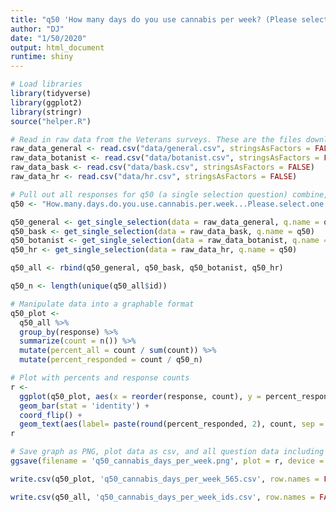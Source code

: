 ```yaml
---
title: "q50 'How many days do you use cannabis per week? (Please select one)' National"
author: "DJ"
date: "1/50/2020"
output: html_document
runtime: shiny
---
```


```r
# Load libraries
library(tidyverse)
library(ggplot2)
library(stringr)
source("helper.R")
```

```r
# Read in raw data from the Veterans surveys. These are the files downloaded from survey monkey saved as a .csv
raw_data_general <- read.csv("data/general.csv", stringsAsFactors = FALSE)
raw_data_botanist <- read.csv("data/botanist.csv", stringsAsFactors = FALSE)
raw_data_bask <- read.csv("data/bask.csv", stringsAsFactors = FALSE)
raw_data_hr <- read.csv("data/hr.csv", stringsAsFactors = FALSE)
```

```r
# Pull out all responses for q50 (a single selection question) combine, then determine 'question n'
q50 <- "How.many.days.do.you.use.cannabis.per.week...Please.select.one."

q50_general <- get_single_selection(data = raw_data_general, q.name = q50)
q50_bask <- get_single_selection(data = raw_data_bask, q.name = q50)
q50_botanist <- get_single_selection(data = raw_data_botanist, q.name = q50)
q50_hr <- get_single_selection(data = raw_data_hr, q.name = q50)

q50_all <- rbind(q50_general, q50_bask, q50_botanist, q50_hr)

q50_n <- length(unique(q50_all$id))
```

```r
# Manipulate data into a graphable format
q50_plot <- 
  q50_all %>%
  group_by(response) %>%
  summarize(count = n()) %>%
  mutate(percent_all = count / sum(count)) %>%
  mutate(percent_responded = count / q50_n)
```

```r
# Plot with percents and response counts
r <- 
  ggplot(q50_plot, aes(x = reorder(response, count), y = percent_responded)) +
  geom_bar(stat = 'identity') +
  coord_flip() +
  geom_text(aes(label= paste(round(percent_responded, 2), count, sep = "***")))
r
```

```r
# Save graph as PNG, plot data as csv, and all question data including response IDs as csv (save question n and N at end of plot file as "_x.x")
ggsave(filename = 'q50_cannabis_days_per_week.png', plot = r, device = 'png')

write.csv(q50_plot, 'q50_cannabis_days_per_week_565.csv', row.names = FALSE)

write.csv(q50_all, 'q50_cannabis_days_per_week_ids.csv', row.names = FALSE)
```
